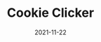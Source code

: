 ---
title: Cookie Clicker
description: Cookie Clicker is an incremental game created by French programmer Julien "Orteil" Thiennot in 2013.
date: 2021-11-22
type: HTML5
name: cookie-clicker
credits:
- Game by Orteil
---